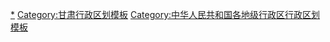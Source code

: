 {{Navbox
|listclass = hlist
|name = 武威市行政区划
|title = [[武威市]]行政区划
|above = 省级行政区：[[甘肃省]]　　政府驻地：[[凉州区]]
|image = [[File:Administrative Division Wuwei.svg|150px]]
|state = {{{state<includeonly>|collapsed</includeonly>}}}

|group1style = background: #ececec; text-align: center;
|group1 = [[县级行政区]]
|liststyle = background: #ececec; text-align: center;
|list1 = 4[[县级行政区]]（1[[市辖区]]、2[[县 (中华人民共和国)|县]]、1[[自治县]]）；101[[乡级行政区]]（8[[街道办事处]]、84[[行政建制镇|镇]]、9[[乡 (中华人民共和国)|乡]]）

|group2 = [[市辖区]]
|groupstyle = text-align: center;
|list2 = {{Navbox|child

|group1 = [[凉州区]]
|list1 =  {{Navbox|child
|group1 = 8街道
|list1 = 
* [[东大街街道 (武威市)|东大街街道]]
* [[西大街街道 (武威市)|西大街街道]]
* [[东关街街道]]
* [[西关街街道]]
* [[火车站街街道]]
* [[地质新村街街道]]
* [[荣华街道]]
* [[黄羊河街道]]
|group2 = 37镇
|list2 = 
* [[黄羊镇]]
* [[武南镇]]
* [[清源镇 (武威市)|清源镇]]
* [[永昌镇 (武威市)|永昌镇]]
* [[双城镇 (武威市)|双城镇]]
* [[丰乐镇 (武威市)|丰乐镇]]
* [[高坝镇]]
* [[金羊镇]]
* [[和平镇 (武威市)|和平镇]]
* [[羊下坝镇]]
* [[中坝镇 (武威市)|中坝镇]]
* [[永丰镇 (武威市)|永丰镇]]
* [[古城镇 (武威市)|古城镇]]
* [[张义镇]]
* [[发放镇]]
* [[西营镇 (武威市)|西营镇]]
* [[四坝镇]]
* [[洪祥镇]]
* [[谢河镇 (武威市)|谢河镇]]
* [[金沙镇 (武威市)|金沙镇]]
* [[怀安镇]]
* [[河东镇 (武威市)|河东镇]]
* [[松树镇 (武威市)|松树镇]]
* [[清水镇 (武威市)|清水镇]]
* [[下双镇]]
* [[五和镇]]
* [[长城镇 (武威市)|长城镇]]
* [[吴家井镇]]
* [[金河镇 (武威市)|金河镇]]
* [[新华镇 (武威市)|新华镇]]
* [[金塔镇 (武威市)|金塔镇]]
* [[大柳镇 (武威市)|大柳镇]]
* [[康宁镇 (武威市)|康宁镇]]
* [[九墩镇]]
* [[柏树镇 (武威市)|柏树镇]]
* [[韩佐镇]]
* [[金山镇 (武威市)|金山镇]]
}}
}}

|group3 = [[县 (中华人民共和国)|县]]
|list3 = {{Navbox|child

|group1 = [[民勤县]]
|list1 =  {{Navbox|child
|group1 = 18镇
|list1 = 
* [[东坝镇 (民勤县)|东坝镇]]
* [[泉山镇]]
* [[西渠镇]]
* [[东湖镇 (民勤县)|东湖镇]]
* [[三雷镇]]
* [[红砂岗镇]]
* [[昌宁镇]]
* [[重兴镇]]
* [[薛百镇]]
* [[大坝镇 (民勤县)|大坝镇]]
* [[苏武镇]]
* [[大滩镇 (民勤县)|大滩镇]]
* [[双茨科镇]]
* [[红沙梁镇]]
* [[蔡旗镇]]
* [[收成镇]]
* [[夹河镇]]
* [[南湖镇 (民勤县)|南湖镇]]
}}

|group2 = [[古浪县]]
|list2 =  {{Navbox|child
|group1 = 15镇
|list1 = 
* [[古浪镇]]
* [[泗水镇 (古浪县)|泗水镇]]
* [[土门镇 (古浪县)|土门镇]]
* [[大靖镇]]
* [[裴家营镇]]
* [[海子滩镇]]
* [[定宁镇]]
* [[黄羊川镇]]
* [[黑松驿镇]]
* [[永丰滩镇]]
* [[黄花滩镇]]
* [[西靖镇]]
* [[民权镇]]
* [[直滩镇]]
* [[古丰镇]]
|group2 = 4乡
|list2 = 
* [[新堡乡 (古浪县)|新堡乡]]
* [[干城乡]]
* [[横梁乡]]
* [[十八里堡乡]]
}}
}}

|group4 = [[自治县]]
|list4 = {{Navbox|child

|group1 = [[天祝藏族自治县]]
|list1 =  {{Navbox|child
|group1 = 14镇
|list1 = 
* [[华藏寺镇]]
* [[打柴沟镇]]
* [[安远镇 (天祝县)|安远镇]]
* [[炭山岭镇]]
* [[哈溪镇]]
* [[松山镇 (天祝县)|松山镇]]
* [[赛什斯镇]]
* [[石门镇 (天祝县)|石门镇]]
* [[天堂镇 (天祝县)|天堂镇]]
* [[朵什镇]]
* [[西大滩镇]]
* [[大红沟镇]]
* [[抓喜秀龙镇]]
* [[祁连镇]]
|group2 = 5乡
|list2 = 
* [[东坪乡 (天祝县)|东坪乡]]
* [[赛拉隆乡]]
* [[东大滩乡]]
* [[旦马乡]]
* [[毛藏乡]]
}}
}}
}}
<noinclude>
[[Category:武威行政区划|*]]
[[Category:甘肃行政区划模板]]
[[Category:中华人民共和国各地级行政区行政区划模板]]
</noinclude>